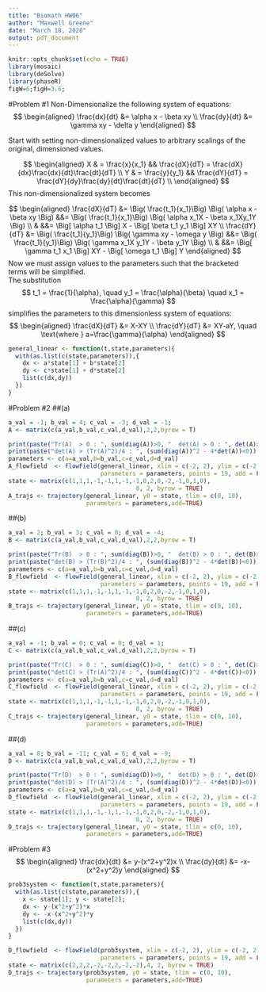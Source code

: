 ```yaml
---
title: "Biomath HW06"
author: "Maxwell Greene"
date: "March 18, 2020"
output: pdf_document
---
```


```r
knitr::opts_chunk$set(echo = TRUE)
library(mosaic)
library(deSolve)
library(phaseR)
figW=6;figH=3.6;
```

#Problem #1
Non-Dimensionalize the following system of equations:
$$
\begin{aligned}
\frac{dx}{dt} &= \alpha x - \beta xy \\
\frac{dy}{dt} &= \gamma xy - \delta y
\end{aligned}
$$

Start with setting non-dimensionalized values to arbitrary scalings of the original, dimensioned values.

$$
\begin{aligned}
X & = \frac{x}{x_1} && \frac{dX}{dT} = \frac{dX}{dx}\frac{dx}{dt}\frac{dt}{dT} \\
Y & = \frac{y}{y_1} && \frac{dY}{dT} = \frac{dY}{dy}\frac{dy}{dt}\frac{dt}{dT} \\
\end{aligned}
$$
This non-dimensionalized system becomes

$$
\begin{aligned}
\frac{dX}{dT} &= \Big( \frac{t_1}{x_1}\Big) \Big( \alpha x - \beta xy \Big) &&= \Big( \frac{t_1}{x_1}\Big) \Big( \alpha x_1X - \beta x_1Xy_1Y \Big) \\ 
& &&= \Big[ \alpha t_1 \Big] X - \Big[ \beta t_1 y_1 \Big] XY \\
\frac{dY}{dT} &= \Big( \frac{t_1}{y_1}\Big) \Big( \gamma xy - \omega y \Big) &&= \Big( \frac{t_1}{y_1}\Big) \Big( \gamma x_1X y_1Y - \beta y_1Y \Big) \\ 
& &&= \Big[ \gamma t_1 x_1 \Big] XY - \Big[ \omega t_1 \Big] Y
\end{aligned}
$$
Now we must assign values to the parameters such that the bracketed terms will be simplified.  
The substitution 
$$
t_1 = \frac{1}{\alpha}, \quad
y_1 = \frac{\alpha}{\beta} \quad
x_1 = \frac{\alpha}{\gamma}
$$ 
simplifies the parameters to this dimensionless system of equations:
$$
\begin{aligned}
\frac{dX}{dT} &= X-XY \\
\frac{dY}{dT} &= XY-aY, \quad \text{where } a=\frac{\gamma}{\alpha}
\end{aligned}
$$

```r
general_linear <- function(t,state,parameters){
  with(as.list(c(state,parameters)),{
    dx <- a*state[1] + b*state[2]
    dy <- c*state[1] + d*state[2]
    list(c(dx,dy))
  })
}
```
  
  
#Problem #2
##(a)
```r
a_val = -1; b_val = 4; c_val = -3; d_val = -1;
A <- matrix(c(a_val,b_val,c_val,d_val),2,2,byrow = T)
```

```r
print(paste("Tr(A)  > 0 : ", sum(diag(A))>0, "  det(A) > 0 : ", det(A)>0))
print(paste("det(A) > (Tr(A)^2)/4 : ", (sum(diag(A))^2 - 4*det(A))<0))
parameters <- c(a=a_val,b=b_val,c=c_val,d=d_val)
A_flowfield  <- flowField(general_linear, xlim = c(-2, 2), ylim = c(-2, 2),
                          parameters = parameters, points = 19, add = FALSE)
state <- matrix(c(1,1,1,-1,-1,1,-1,-1,0,2,0,-2,-1,0,1,0),
                                    8, 2, byrow = TRUE)
A_trajs <- trajectory(general_linear, y0 = state, tlim = c(0, 10),
                      parameters = parameters,add=TRUE)
```

##(b)
```r
a_val = 2; b_val = 3; c_val = 0; d_val = -4;
B <- matrix(c(a_val,b_val,c_val,d_val),2,2,byrow = T)
```

```r
print(paste("Tr(B)  > 0 : ", sum(diag(B))>0, "  det(B) > 0 : ", det(B)>0))
print(paste("det(B) > (Tr(B)^2)/4 : ", (sum(diag(B))^2 - 4*det(B))<0))
parameters <- c(a=a_val,b=b_val,c=c_val,d=d_val)
B_flowfield  <- flowField(general_linear, xlim = c(-2, 2), ylim = c(-2, 2),
                          parameters = parameters, points = 19, add = FALSE)
state <- matrix(c(1,1,1,-1,-1,1,-1,-1,0,2,0,-2,-1,0,1,0),
                                    8, 2, byrow = TRUE)
B_trajs <- trajectory(general_linear, y0 = state, tlim = c(0, 10),
                      parameters = parameters,add=TRUE)
```

##(c)
```r
a_val = -1; b_val = 0; c_val = 0; d_val = 1;
C <- matrix(c(a_val,b_val,c_val,d_val),2,2,byrow = T)
```

```r
print(paste("Tr(C)  > 0 : ", sum(diag(C))>0, "  det(C) > 0 : ", det(C)>0))
print(paste("det(C) > (Tr(A)^2)/4 : ", (sum(diag(C))^2 - 4*det(C))<0))
parameters <- c(a=a_val,b=b_val,c=c_val,d=d_val)
C_flowfield  <- flowField(general_linear, xlim = c(-2, 2), ylim = c(-2, 2),
                          parameters = parameters, points = 19, add = FALSE)
state <- matrix(c(1,1,1,-1,-1,1,-1,-1,0,2,0,-2,-1,0,1,0),
                                    8, 2, byrow = TRUE)
C_trajs <- trajectory(general_linear, y0 = state, tlim = c(0, 10),
                      parameters = parameters,add=TRUE)
```

##(d)
```r
a_val = 8; b_val = -11; c_val = 6; d_val = -9;
D <- matrix(c(a_val,b_val,c_val,d_val),2,2,byrow = T)
```

```r
print(paste("Tr(D)  > 0 : ", sum(diag(D))>0, "  det(D) > 0 : ", det(D)>0))
print(paste("det(D) > (Tr(A)^2)/4 : ", (sum(diag(D))^2 - 4*det(D))<0))
parameters <- c(a=a_val,b=b_val,c=c_val,d=d_val)
D_flowfield  <- flowField(general_linear, xlim = c(-2, 2), ylim = c(-2, 2),
                          parameters = parameters, points = 19, add = FALSE)
state <- matrix(c(1,1,1,-1,-1,1,-1,-1,0,2,0,-2,-1,0,1,0),
                                    8, 2, byrow = TRUE)
D_trajs <- trajectory(general_linear, y0 = state, tlim = c(0, 10),
                      parameters = parameters,add=TRUE)
```

#Problem #3
$$
\begin{aligned}
\frac{dx}{dt} &= y-(x^2+y^2)x \\
\frac{dy}{dt} &= -x-(x^2+y^2)y
\end{aligned}
$$

```r
prob3system <- function(t,state,parameters){
  with(as.list(c(state,parameters)),{
    x <- state[1]; y <- state[2];
    dx <- y-(x^2+y^2)*x
    dy <- -x-(x^2+y^2)*y
    list(c(dx,dy))
  })
}

D_flowfield  <- flowField(prob3system, xlim = c(-2, 2), ylim = c(-2, 2),
                          parameters = parameters, points = 19, add = FALSE)
state <- matrix(c(2,2,2,-2,-2,2,-2,-2),4, 2, byrow = TRUE)
D_trajs <- trajectory(prob3system, y0 = state, tlim = c(0, 10),
                      parameters = parameters,add=TRUE)
```



